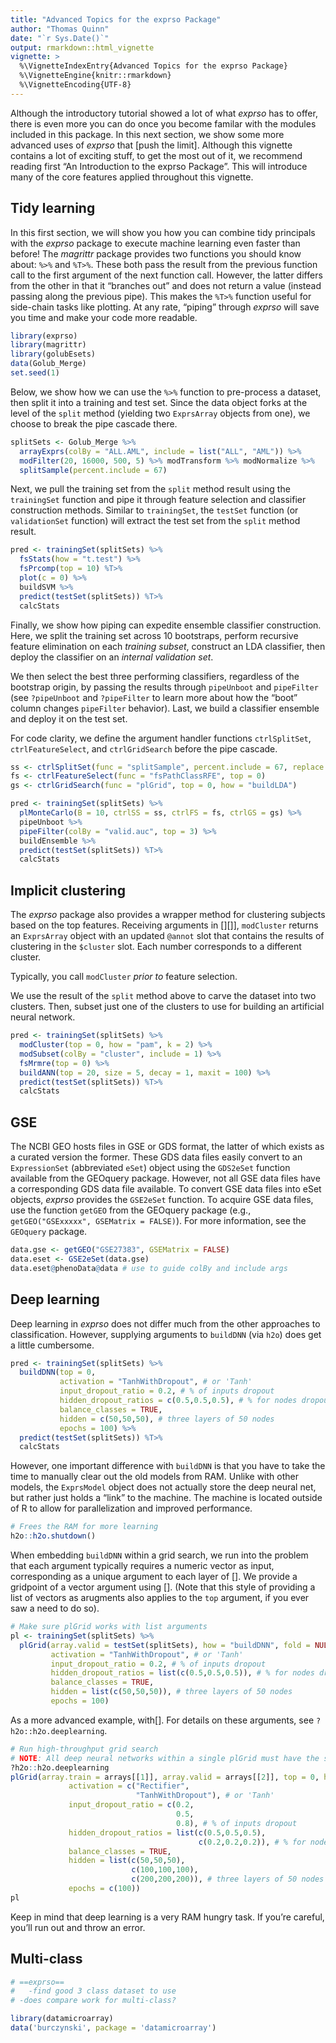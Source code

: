 ```yaml
---
title: "Advanced Topics for the exprso Package"
author: "Thomas Quinn"
date: "`r Sys.Date()`"
output: rmarkdown::html_vignette
vignette: >
  %\VignetteIndexEntry{Advanced Topics for the exprso Package}
  %\VignetteEngine{knitr::rmarkdown}
  %\VignetteEncoding{UTF-8}
---
```


Although the introductory tutorial showed a lot of what *exprso* has to offer, there is even more you can do once you become familar with the modules included in this package. In this next section, we show some more advanced uses of *exprso* that [push the limit]. Although this vignette contains a lot of exciting stuff, to get the most out of it, we recommend reading first "An Introduction to the exprso Package". This will introduce many of the core features applied throughout this vignette.

## Tidy learning

In this first section, we will show you how you can combine tidy principals with the *exprso* package to execute machine learning even faster than before! The *magrittr* package provides two functions you should know about: `%>%` and `%T>%`. These both pass the result from the previous function call to the first argument of the next function call. However, the latter differs from the other in that it "branches out" and does not return a value (instead passing along the previous pipe). This makes the `%T>%` function useful for side-chain tasks like plotting. At any rate, "piping" through *exprso* will save you time and make your code more readable.

```r
library(exprso)
library(magrittr)
library(golubEsets)
data(Golub_Merge)
set.seed(1)
```

Below, we show how we can use the `%>%` function to pre-process a dataset, then split it into a training and test set. Since the data object forks at the level of the `split` method (yielding two `ExprsArray` objects from one), we choose to break the pipe cascade there.

```r
splitSets <- Golub_Merge %>%
  arrayExprs(colBy = "ALL.AML", include = list("ALL", "AML")) %>%
  modFilter(20, 16000, 500, 5) %>% modTransform %>% modNormalize %>%
  splitSample(percent.include = 67)
```

Next, we pull the training set from the `split` method result using the `trainingSet` function and pipe it through feature selection and classifier construction methods. Similar to `trainingSet`, the `testSet` function (or `validationSet` function) will extract the test set from the `split` method result.

```r
pred <- trainingSet(splitSets) %>%
  fsStats(how = "t.test") %>%
  fsPrcomp(top = 10) %T>%
  plot(c = 0) %>%
  buildSVM %>%
  predict(testSet(splitSets)) %T>%
  calcStats
```

Finally, we show how piping can expedite ensemble classifier construction. Here, we split the training set across 10 bootstraps, perform recursive feature elimination on each *training subset*, construct an LDA classifier, then deploy the classifier on an *internal validation set*.

We then select the best three performing classifiers, regardless of the bootstrap origin, by passing the results through `pipeUnboot` and `pipeFilter` (see `?pipeUnboot` and `?pipeFilter` to learn more about how the "boot" column changes `pipeFilter` behavior). Last, we build a classifier ensemble and deploy it on the test set.

For code clarity, we define the argument handler functions `ctrlSplitSet`, `ctrlFeatureSelect`, and `ctrlGridSearch` before the pipe cascade.

```r
ss <- ctrlSplitSet(func = "splitSample", percent.include = 67, replace = TRUE)
fs <- ctrlFeatureSelect(func = "fsPathClassRFE", top = 0)
gs <- ctrlGridSearch(func = "plGrid", top = 0, how = "buildLDA")

pred <- trainingSet(splitSets) %>%
  plMonteCarlo(B = 10, ctrlSS = ss, ctrlFS = fs, ctrlGS = gs) %>%
  pipeUnboot %>%
  pipeFilter(colBy = "valid.auc", top = 3) %>%
  buildEnsemble %>%
  predict(testSet(splitSets)) %T>%
  calcStats
```

## Implicit clustering

The *exprso* package also provides a wrapper method for clustering subjects based on the top features. Receiving arguments in [][]], `modCluster` returns an `ExprsArray` object with an updated `@annot` slot that contains the results of clustering in the `$cluster` slot. Each number corresponds to a different cluster.

Typically, you call `modCluster` *prior to* feature selection.

We use the result of the `split` method above to carve the dataset into two clusters. Then, subset just one of the clusters to use for building an artificial neural network.

```r
pred <- trainingSet(splitSets) %>%
  modCluster(top = 0, how = "pam", k = 2) %>%
  modSubset(colBy = "cluster", include = 1) %>%
  fsMrmre(top = 0) %>%
  buildANN(top = 20, size = 5, decay = 1, maxit = 100) %>%
  predict(testSet(splitSets)) %T>%
  calcStats
```
  
## GSE

The NCBI GEO hosts files in GSE or GDS format, the latter of which exists as a curated version the former. These GDS data files easily convert to an `ExpressionSet` (abbreviated `eSet`) object using the `GDS2eSet` function available from the GEOquery package. However, not all GSE data files have a corresponding GDS data file available. To convert GSE data files into eSet objects, *exprso* provides the `GSE2eSet` function. To acquire GSE data files, use the function `getGEO` from the GEOquery package (e.g., `getGEO("GSExxxxx", GSEMatrix = FALSE)`). For more information, see the `GEOquery` package.

```r
data.gse <- getGEO("GSE27383", GSEMatrix = FALSE)
data.eset <- GSE2eSet(data.gse)
data.eset@phenoData@data # use to guide colBy and include args
```

## Deep learning

Deep learning in *exprso* does not differ much from the other approaches to classification. However, supplying arguments to `buildDNN` (via `h2o`) does get a little cumbersome.

```r
pred <- trainingSet(splitSets) %>%
  buildDNN(top = 0,
           activation = "TanhWithDropout", # or 'Tanh'
           input_dropout_ratio = 0.2, # % of inputs dropout
           hidden_dropout_ratios = c(0.5,0.5,0.5), # % for nodes dropout
           balance_classes = TRUE,
           hidden = c(50,50,50), # three layers of 50 nodes
           epochs = 100) %>%
  predict(testSet(splitSets)) %T>%
  calcStats
```

However, one important difference with `buildDNN` is that you have to take the time to manually clear out the old models from RAM. Unlike with other models, the `ExprsModel` object does not actually store the deep neural net, but rather just holds a "link" to the machine. The machine is located outside of R to allow for parallelization and improved performance.

```r
# Frees the RAM for more learning
h2o::h2o.shutdown()
```
  
When embedding `buildDNN` within a grid search, we run into the problem that each argument typically requires a numeric vector as input, corresponding as a unique argument to each layer of []. We provide a gridpoint of a vector argument using []. (Note that this style of providing a list of vectors as arugments also applies to the `top` argument, if you ever saw a need to do so).

```r
# Make sure plGrid works with list arguments
pl <- trainingSet(splitSets) %>%
  plGrid(array.valid = testSet(splitSets), how = "buildDNN", fold = NULL,
         activation = "TanhWithDropout", # or 'Tanh'
         input_dropout_ratio = 0.2, # % of inputs dropout
         hidden_dropout_ratios = list(c(0.5,0.5,0.5)), # % for nodes dropout
         balance_classes = TRUE,
         hidden = list(c(50,50,50)), # three layers of 50 nodes
         epochs = 100)
```

As a more advanced example, with[]. For details on these arguments, see `?h2o::h2o.deeplearning`.

```r
# Run high-throughput grid search
# NOTE: All deep neural networks within a single plGrid must have the same number of hidden layers
?h2o::h2o.deeplearning
plGrid(array.train = arrays[[1]], array.valid = arrays[[2]], top = 0, how = "buildDNN", fold = NULL,
             activation = c("Rectifier",
                            "TanhWithDropout"), # or 'Tanh'
             input_dropout_ratio = c(0.2,
                                     0.5,
                                     0.8), # % of inputs dropout
             hidden_dropout_ratios = list(c(0.5,0.5,0.5),
                                          c(0.2,0.2,0.2)), # % for nodes dropout
             balance_classes = TRUE,
             hidden = list(c(50,50,50),
                           c(100,100,100),
                           c(200,200,200)), # three layers of 50 nodes
             epochs = c(100))
pl
```

Keep in mind that deep learning is a very RAM hungry task. If you're careful, you'll run out and throw an error.

## Multi-class

```r


# ==exprso==
#   -find good 3 class dataset to use
# -does compare work for multi-class?

library(datamicroarray)
data('burczynski', package = 'datamicroarray')

```
